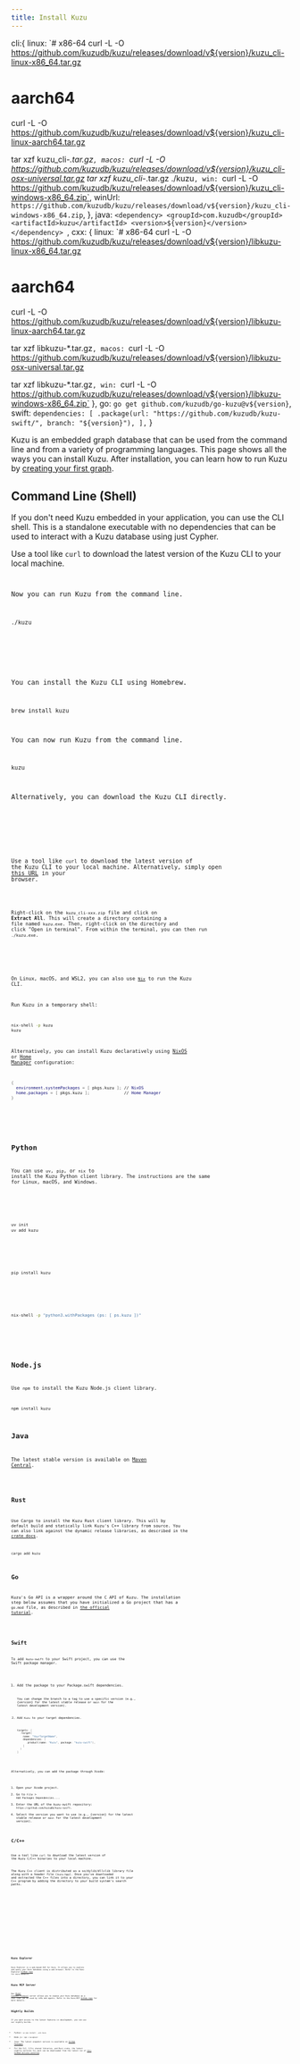 ```yaml
---
title: Install Kuzu
---
```



  cli:{
    linux: `# x86-64
curl -L -O https://github.com/kuzudb/kuzu/releases/download/v${version}/kuzu_cli-linux-x86_64.tar.gz
# aarch64
curl -L -O https://github.com/kuzudb/kuzu/releases/download/v${version}/kuzu_cli-linux-aarch64.tar.gz

tar xzf kuzu_cli-*.tar.gz`,
macos: `curl -L -O https://github.com/kuzudb/kuzu/releases/download/v${version}/kuzu_cli-osx-universal.tar.gz
tar xzf kuzu_cli-*.tar.gz
./kuzu`,
win: `curl -L -O https://github.com/kuzudb/kuzu/releases/download/v${version}/kuzu_cli-windows-x86_64.zip`,
winUrl: `https://github.com/kuzudb/kuzu/releases/download/v${version}/kuzu_cli-windows-x86_64.zip`,
  },
java: `<dependency>
  <groupId>com.kuzudb</groupId>
  <artifactId>kuzu</artifactId>
  <version>${version}</version>
</dependency>
`,
cxx: {
    linux: `# x86-64
curl -L -O https://github.com/kuzudb/kuzu/releases/download/v${version}/libkuzu-linux-x86_64.tar.gz
# aarch64
curl -L -O https://github.com/kuzudb/kuzu/releases/download/v${version}/libkuzu-linux-aarch64.tar.gz

tar xzf libkuzu-*.tar.gz`,
    macos: `curl -L -O https://github.com/kuzudb/kuzu/releases/download/v${version}/libkuzu-osx-universal.tar.gz

tar xzf libkuzu-*.tar.gz`,
    win: `curl -L -O https://github.com/kuzudb/kuzu/releases/download/v${version}/libkuzu-windows-x86_64.zip`
},
go: `go get github.com/kuzudb/go-kuzu@v${version}`,
swift: `dependencies: [
  .package(url: "https://github.com/kuzudb/kuzu-swift/", branch: "${version}"),
],`
}

Kuzu is an embedded graph database that can be used from the command line and from
a variety of programming languages. This page shows all the ways you can install Kuzu.
After installation, you can learn how to run Kuzu by [creating your first graph](/get-started).

## Command Line (Shell)

If you don't need Kuzu embedded in your application, you can use the CLI shell. This is a standalone
executable with no dependencies that can be used to interact with a Kuzu database using just Cypher.

<Tabs syncKey="cli">
<TabItem label="Linux">

Use a tool like `curl` to download the latest version of the Kuzu CLI to your local machine.
<Code code={DOWNLOAD_LINKS.cli.linux} lang="bash" frame="terminal"/>

Now you can run Kuzu from the command line.

```bash
./kuzu
```

</TabItem>

<TabItem label="macOS">

You can install the Kuzu CLI using Homebrew.

```bash
brew install kuzu
```

You can now run Kuzu from the command line.

```bash
kuzu
```

Alternatively, you can download the Kuzu CLI directly.

<Code code={DOWNLOAD_LINKS.cli.macos} lang="bash" frame="terminal"/>

</TabItem>

<TabItem label="Windows">

Use a tool like `curl` to download the latest version of the Kuzu CLI to your local machine. Alternatively,
simply open 
<a href={DOWNLOAD_LINKS.cli.winUrl} target="_blank">this URL</a> in your browser.

<Code code={DOWNLOAD_LINKS.cli.win} lang="bash" frame="terminal"/>

Right-click on the `kuzu_cli-xxx.zip` file and click on **Extract All**. This will create a directory
containing a file named `kuzu.exe`. Then, right-click on the directory and click "Open in terminal".
From within the terminal, you can then run `./kuzu.exe`.

</TabItem>

<TabItem label="Nix">

On Linux, macOS, and WSL2, you can also use [`Nix`](https://nixos.org/learn) to run the Kuzu CLI.

Run Kuzu in a temporary shell:

```bash
nix-shell -p kuzu
kuzu
```

Alternatively, you can install Kuzu declaratively using [NixOS](https://nixos.org/manual/nixos/stable/#sec-package-management) or [Home Manager](https://github.com/nix-community/home-manager) configuration:

```nix
{
  environment.systemPackages = [ pkgs.kuzu ]; // NixOS
  home.packages = [ pkgs.kuzu ];              // Home Manager
}
```

</TabItem>

</Tabs>

## Python

You can use `uv`, `pip`, or `nix` to install the Kuzu Python client library.
The instructions are the same for Linux, macOS, and Windows.

<Tabs syncKey="python-package-manager">

<TabItem label="uv">

```bash
uv init
uv add kuzu
```

</TabItem>

<TabItem label="pip">

```bash
pip install kuzu
```

</TabItem>

<TabItem label="nix">

```bash
nix-shell -p "python3.withPackages (ps: [ ps.kuzu ])"
```

</TabItem>

</Tabs>

## Node.js

Use `npm` to install the Kuzu Node.js client library.

```bash
npm install kuzu
```

## Java

The latest stable version is available on [Maven Central](https://central.sonatype.com/artifact/com.kuzudb/kuzu).

<Code code={DOWNLOAD_LINKS.java} lang="xml" frame="terminal"/>

## Rust

Use Cargo to install the Kuzu Rust client library. This will by default build and statically link Kuzu's C++
library from source. You can also link against the dynamic release libraries, as described in the [crate docs](https://docs.rs/kuzu/latest/kuzu/#building).

```bash
cargo add kuzu
```

## Go

Kuzu's Go API is a wrapper around the C API of Kuzu. The installation step below assumes that you have
initialized a Go project that has a `go.mod` file, as described in [the official tutorial](https://go.dev/doc/tutorial/create-module).

<Code code={DOWNLOAD_LINKS.go} lang="bash" frame="terminal"/>

## Swift

To add `kuzu-swift` to your Swift project, you can use the Swift package manager.
1. Add the package to your Package.swift dependencies.
    <Code code={DOWNLOAD_LINKS.swift} lang="swift" frame="terminal"/>

    You can change the branch to a tag to use a specific version (e.g., {version} for the latest stable release or `main` for the latest development version).

2. Add `Kuzu` to your target dependencies.
    ```swift
    targets: [
      .target(
        name: "YourTargetName",
        dependencies: [
          .product(name: "Kuzu", package: "kuzu-swift"),
        ]
      )
    ]
    ```

Alternatively, you can add the package through Xcode:
1. Open your Xcode project.
2. Go to `File` > `Add Packages Dependencies...`.
3. Enter the URL of the kuzu-swift repository: `https://github.com/kuzudb/kuzu-swift`.
4. Select the version you want to use (e.g., {version} for the latest stable release or `main` for the latest development version).


## C/C++

Use a tool like `curl` to download the latest version of the Kuzu C/C++ binaries to your local machine.

The Kuzu C++ client is distributed as a so/dylib/dll+lib library file along with a header file (`kuzu.hpp`).
Once you've downloaded and extracted the C++ files into a directory, you can link it to your C++
program by adding the directory to your build system's search paths.

<Tabs syncKey="cli">

<TabItem label="Linux">

<Code code={DOWNLOAD_LINKS.cxx.linux} lang="bash" frame="terminal"/>


</TabItem>

<TabItem label="macOS">

<Code code={DOWNLOAD_LINKS.cxx.macos} lang="bash" frame="terminal"/>

</TabItem>

<TabItem label="Windows">

<Code code={DOWNLOAD_LINKS.cxx.win} lang="bash" frame="terminal"/>

</TabItem>

</Tabs>

## Kuzu Explorer

Kuzu Explorer is a web-based GUI for Kuzu. It allows you to explore and query your Kuzu database
using a web browser. Refer to the Kuzu Explorer [GitHub repo](https://github.com/kuzudb/explorer)
for more details.

## Kuzu MCP Server

Our [Model Context Protocol](https://modelcontextprotocol.io/introduction) server allows you to expose
your Kuzu database as a tool that can be used by LLMs and agents.
Refer to the Kuzu-MCP [GitHub repo](https://github.com/kuzudb/kuzu-mcp-server) for more details.

## Nightly Builds

If you want access to the latest features in development, you can use our nightly builds.

- Python: `uv pip install --pre kuzu`
- Node.js: `npm i kuzu@next`
- Java: The latest snapshot version is available on [GitHub Packages](https://github.com/kuzudb/kuzu/packages/2258307)
- For the CLI, C/C++ shared libraries, and Rust crate, the latest nightly versions for each can be
downloaded from the latest run of [this GitHub Actions workflow](https://github.com/kuzudb/kuzu/actions/workflows/build-and-deploy.yml).
